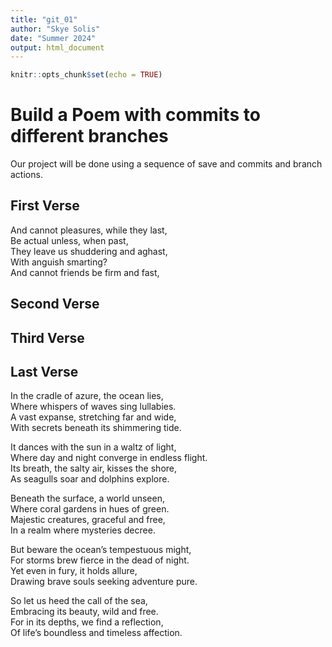 ```yaml
---
title: "git_01"
author: "Skye Solis"
date: "Summer 2024"
output: html_document
---
```


```r
knitr::opts_chunk$set(echo = TRUE)
```
# Build a Poem with commits to different branches
Our project will be done using a sequence of save and commits and branch actions.
<!-- Do not modify or change any text in "!--" bracketed areas such as this --- these are instructions to
you, if you change any of this the git program will notice it and compromise your git merging strategy !-->

## First Verse 
<!--Put the first five lines of a poem by Lewis Carrol in this section!-->

And cannot pleasures, while they last,     
Be actual unless, when past,     
They leave us shuddering and aghast,     
With anguish smarting?     
And cannot friends be firm and fast,     


## Second Verse
<!--Put the first five lines of a poem by Robert Frost here!-->

## Third Verse
<!--Put the first two verses of The Walrus and the Carpenter here!-->

## Last Verse
<!--Put a short poem you created using chatGPT of 20 to 30 lines,here!-->

In the cradle of azure, the ocean lies,   
Where whispers of waves sing lullabies.   
A vast expanse, stretching far and wide,   
With secrets beneath its shimmering tide.   

It dances with the sun in a waltz of light,   
Where day and night converge in endless flight.   
Its breath, the salty air, kisses the shore,   
As seagulls soar and dolphins explore.   

Beneath the surface, a world unseen,   
Where coral gardens in hues of green.   
Majestic creatures, graceful and free,   
In a realm where mysteries decree.   

But beware the ocean's tempestuous might,   
For storms brew fierce in the dead of night.   
Yet even in fury, it holds allure,   
Drawing brave souls seeking adventure pure.   

So let us heed the call of the sea,   
Embracing its beauty, wild and free.   
For in its depths, we find a reflection,   
Of life's boundless and timeless affection.   
